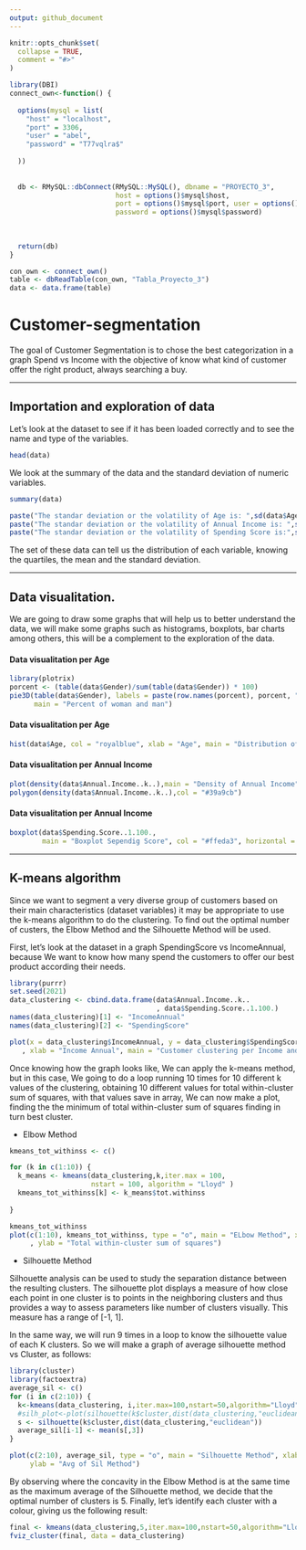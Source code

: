 ```yaml
---
output: github_document
---
```


<!-- README.md is generated from README.Rmd. Please edit that file -->

```r
knitr::opts_chunk$set(
  collapse = TRUE,
  comment = "#>"
)
```

```r
library(DBI)
connect_own<-function() {
  
  options(mysql = list(
    "host" = "localhost", 
    "port" = 3306,
    "user" = "abel",
    "password" = "T77vqlra$"
    
  ))
  
  
  db <- RMySQL::dbConnect(RMySQL::MySQL(), dbname = "PROYECTO_3",
                          host = options()$mysql$host, 
                          port = options()$mysql$port, user = options()$mysql$user, 
                          password = options()$mysql$password)  
  
  
  
  return(db)
}

con_own <- connect_own()
table <- dbReadTable(con_own, "Tabla_Proyecto_3")
data <- data.frame(table)
```

# Customer-segmentation

<!-- badges: start -->
<!-- badges: end -->

The goal of Customer Segmentation is to chose the best categorization in a graph Spend vs Income with the objective of know what kind of customer offer the right product, always searching a buy.


***
## Importation and exploration of data

Let's look at the dataset to see if it has been loaded correctly and to see the name and type of the variables.


```r
head(data)
```


We look at the summary of the data and the standard deviation of numeric variables.

```r
summary(data)
```



```r

paste("The standar deviation or the volatility of Age is: ",sd(data$Age))
paste("The standar deviation or the volatility of Annual Income is: ",sd(data$Annual.Income..k..))
paste("The standar deviation or the volatility of Spending Score is:",sd(data$Spending.Score..1.100.))

```

The set of these data can tell us the distribution of each variable, knowing the quartiles, the mean and the standard deviation.

***
## Data visualitation.

We are going to draw some graphs that will help us to better understand the data, we will make some graphs such as histograms, boxplots, bar charts among others, this will be a complement to the exploration of the data.

#### Data visualitation per Age

```r

library(plotrix)
porcent <- (table(data$Gender)/sum(table(data$Gender)) * 100)
pie3D(table(data$Gender), labels = paste(row.names(porcent), porcent, "%"),
      main = "Percent of woman and man")
```


#### Data visualitation per Age

```r

hist(data$Age, col = "royalblue", xlab = "Age", main = "Distribution of Age ")


```


#### Data visualitation per Annual Income

```r
plot(density(data$Annual.Income..k..),main = "Density of Annual Income", xlab = "Income") 
polygon(density(data$Annual.Income..k..),col = "#39a9cb")


```



#### Data visualitation per Annual Income

```r


boxplot(data$Spending.Score..1.100., 
        main = "Boxplot Sependig Score", col = "#ffeda3", horizontal = TRUE)

```

***

## K-means algorithm

Since we want to segment a very diverse group of customers based on their main characteristics (dataset variables) it may be appropriate to use the k-means algorithm to do the clustering. To find out the optimal number of custers, the Elbow Method and the Silhouette Method will be used.


First, let's look at the dataset in a graph SpendingScore vs IncomeAnnual, because We want to know how many spend the customers to offer our  best product according their needs.

```r
library(purrr)
set.seed(2021)
data_clustering <- cbind.data.frame(data$Annual.Income..k..
                                    , data$Spending.Score..1.100.)
names(data_clustering)[1] <- "IncomeAnnual"
names(data_clustering)[2] <- "SpendingScore"

plot(x = data_clustering$IncomeAnnual, y = data_clustering$SpendingScore, ylab = "Spending Score"
   , xlab = "Income Annual", main = "Customer clustering per Income and Spend")


```


Once knowing how the graph looks like, We can apply the k-means method, but in this case, We going to do a loop running 10 times for 10 different k values of the clustering, obtaining 10 different values for total within-cluster sum of squares, with that values save in array, We can now make a plot, finding the the minimum of total within-cluster sum of squares  finding in turn best cluster.

* Elbow Method 

```r

kmeans_tot_withinss <- c()

for (k in c(1:10)) {
  k_means <- kmeans(data_clustering,k,iter.max = 100, 
                    nstart = 100, algorithm = "Lloyd" )
  kmeans_tot_withinss[k] <- k_means$tot.withinss
  
}

kmeans_tot_withinss
plot(c(1:10), kmeans_tot_withinss, type = "o", main = "ELbow Method", xlab = "Cluster"
     , ylab = "Total within-cluster sum of squares")

```


* Silhouette Method

Silhouette analysis can be used to study the separation distance between the resulting clusters. The silhouette plot displays a measure of how close each point in one cluster is to points in the neighboring clusters and thus provides a way to assess parameters like number of clusters visually. This measure has a range of [-1, 1].

In the same way, we will run 9 times in a loop to know the silhouette value of each K clusters. So we will make a graph of average silhouette method vs Cluster, as follows:

```r

library(cluster)
library(factoextra)
average_sil <- c()
for (i in c(2:10)) {
  k<-kmeans(data_clustering, i,iter.max=100,nstart=50,algorithm="Lloyd")
  #silh_plot<-plot(silhouette(k$cluster,dist(data_clustering,"euclidean")))
  s <- silhouette(k$cluster,dist(data_clustering,"euclidean"))
  average_sil[i-1] <- mean(s[,3])
}


```



```r


plot(c(2:10), average_sil, type = "o", main = "Silhouette Method", xlab = "Cluster",
     ylab = "Avg of Sil Method")
```


By observing where the concavity in the Elbow Method is at the same time as the maximum average of the Silhouette method, we decide that the optimal number of clusters is 5. Finally, let's identify each cluster with a colour, giving us the following result:

```r
final <- kmeans(data_clustering,5,iter.max=100,nstart=50,algorithm="Lloyd")
fviz_cluster(final, data = data_clustering)

```